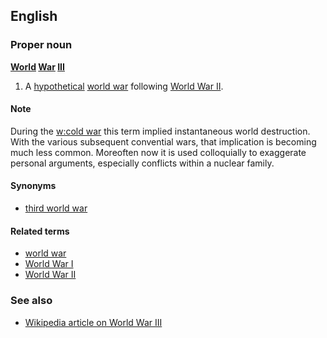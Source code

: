 ==English==
===Proper noun===
'''[[World]] [[War]] [[III]]'''

#A [[hypothetical]] [[world war]] following [[World War II]].

====Note====
During the [[w:cold war]] this term implied instantaneous world destruction.  With the various subsequent convential wars, that implication is becoming much less common.  Moreoften now it is used colloquially to exaggerate personal arguments, especially conflicts within a nuclear family.

====Synonyms====
*[[third world war]]

====Related terms====
*[[world war]]
*[[World War I]]
*[[World War II]]

===See also===
*[[w:World_War_III|Wikipedia article on World War III]]